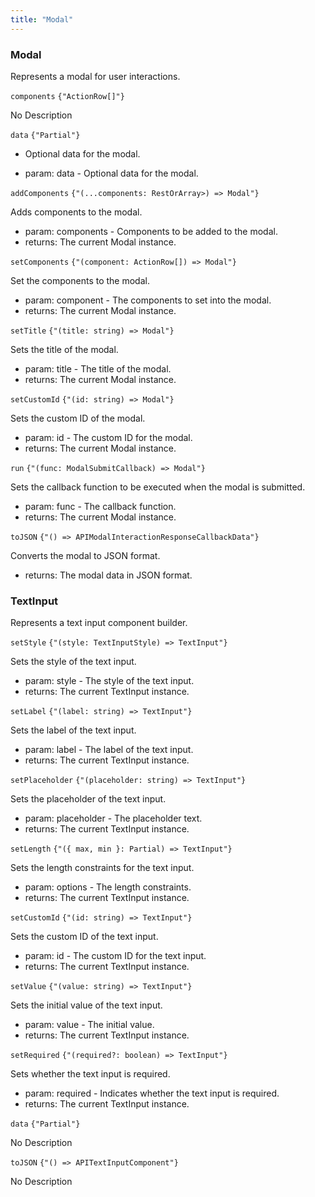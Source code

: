 ```yaml
---
title: "Modal"
---
```

                 
### Modal

Represents a modal for user interactions.

<div className='*:border-b [&>*:last-child]:border-b-0'><div className='text-sm text-fd-muted-foreground py-4'>

<div className="flex flex-row items-center gap-4">
  <code className="text-sm">components</code>
  <code className="text-fd-muted-foreground">{"ActionRow<T>[]"}</code>
</div>

No Description



</div>
<div className='text-sm text-fd-muted-foreground py-4'>

<div className="flex flex-row items-center gap-4">
  <code className="text-sm">data</code>
  <code className="text-fd-muted-foreground">{"Partial<APIModalInteractionResponseCallbackData>"}</code>
</div>

- Optional data for the modal.

- param:
data - Optional data for the modal.

</div>
<div className='text-sm text-fd-muted-foreground py-4'>

<div className="flex flex-row items-center gap-4">
  <code className="text-sm">addComponents</code>
  <code className="text-fd-muted-foreground">{"(...components: RestOrArray<ActionRow<T>>) => Modal<T>"}</code>
</div>

Adds components to the modal.

- param:
components - Components to be added to the modal.
- returns:
The current Modal instance.

</div>
<div className='text-sm text-fd-muted-foreground py-4'>

<div className="flex flex-row items-center gap-4">
  <code className="text-sm">setComponents</code>
  <code className="text-fd-muted-foreground">{"(component: ActionRow<T>[]) => Modal<T>"}</code>
</div>

Set the components to the modal.

- param:
component - The components to set into the modal.
- returns:
The current Modal instance.

</div>
<div className='text-sm text-fd-muted-foreground py-4'>

<div className="flex flex-row items-center gap-4">
  <code className="text-sm">setTitle</code>
  <code className="text-fd-muted-foreground">{"(title: string) => Modal<T>"}</code>
</div>

Sets the title of the modal.

- param:
title - The title of the modal.
- returns:
The current Modal instance.

</div>
<div className='text-sm text-fd-muted-foreground py-4'>

<div className="flex flex-row items-center gap-4">
  <code className="text-sm">setCustomId</code>
  <code className="text-fd-muted-foreground">{"(id: string) => Modal<T>"}</code>
</div>

Sets the custom ID of the modal.

- param:
id - The custom ID for the modal.
- returns:
The current Modal instance.

</div>
<div className='text-sm text-fd-muted-foreground py-4'>

<div className="flex flex-row items-center gap-4">
  <code className="text-sm">run</code>
  <code className="text-fd-muted-foreground">{"(func: ModalSubmitCallback) => Modal<T>"}</code>
</div>

Sets the callback function to be executed when the modal is submitted.

- param:
func - The callback function.
- returns:
The current Modal instance.

</div>
<div className='text-sm text-fd-muted-foreground py-4'>

<div className="flex flex-row items-center gap-4">
  <code className="text-sm">toJSON</code>
  <code className="text-fd-muted-foreground">{"() => APIModalInteractionResponseCallbackData"}</code>
</div>

Converts the modal to JSON format.

- returns:
The modal data in JSON format.

</div></div>

### TextInput

Represents a text input component builder.

<div className='*:border-b [&>*:last-child]:border-b-0'><div className='text-sm text-fd-muted-foreground py-4'>

<div className="flex flex-row items-center gap-4">
  <code className="text-sm">setStyle</code>
  <code className="text-fd-muted-foreground">{"(style: TextInputStyle) => TextInput"}</code>
</div>

Sets the style of the text input.

- param:
style - The style of the text input.
- returns:
The current TextInput instance.

</div>
<div className='text-sm text-fd-muted-foreground py-4'>

<div className="flex flex-row items-center gap-4">
  <code className="text-sm">setLabel</code>
  <code className="text-fd-muted-foreground">{"(label: string) => TextInput"}</code>
</div>

Sets the label of the text input.

- param:
label - The label of the text input.
- returns:
The current TextInput instance.

</div>
<div className='text-sm text-fd-muted-foreground py-4'>

<div className="flex flex-row items-center gap-4">
  <code className="text-sm">setPlaceholder</code>
  <code className="text-fd-muted-foreground">{"(placeholder: string) => TextInput"}</code>
</div>

Sets the placeholder of the text input.

- param:
placeholder - The placeholder text.
- returns:
The current TextInput instance.

</div>
<div className='text-sm text-fd-muted-foreground py-4'>

<div className="flex flex-row items-center gap-4">
  <code className="text-sm">setLength</code>
  <code className="text-fd-muted-foreground">{"({ max, min }: Partial<OptionValuesLength>) => TextInput"}</code>
</div>

Sets the length constraints for the text input.

- param:
options - The length constraints.
- returns:
The current TextInput instance.

</div>
<div className='text-sm text-fd-muted-foreground py-4'>

<div className="flex flex-row items-center gap-4">
  <code className="text-sm">setCustomId</code>
  <code className="text-fd-muted-foreground">{"(id: string) => TextInput"}</code>
</div>

Sets the custom ID of the text input.

- param:
id - The custom ID for the text input.
- returns:
The current TextInput instance.

</div>
<div className='text-sm text-fd-muted-foreground py-4'>

<div className="flex flex-row items-center gap-4">
  <code className="text-sm">setValue</code>
  <code className="text-fd-muted-foreground">{"(value: string) => TextInput"}</code>
</div>

Sets the initial value of the text input.

- param:
value - The initial value.
- returns:
The current TextInput instance.

</div>
<div className='text-sm text-fd-muted-foreground py-4'>

<div className="flex flex-row items-center gap-4">
  <code className="text-sm">setRequired</code>
  <code className="text-fd-muted-foreground">{"(required?: boolean) => TextInput"}</code>
</div>

Sets whether the text input is required.

- param:
required - Indicates whether the text input is required.
- returns:
The current TextInput instance.

</div>
<div className='text-sm text-fd-muted-foreground py-4'>

<div className="flex flex-row items-center gap-4">
  <code className="text-sm">data</code>
  <code className="text-fd-muted-foreground">{"Partial<APITextInputComponent>"}</code>
</div>

No Description



</div>
<div className='text-sm text-fd-muted-foreground py-4'>

<div className="flex flex-row items-center gap-4">
  <code className="text-sm">toJSON</code>
  <code className="text-fd-muted-foreground">{"() => APITextInputComponent"}</code>
</div>

No Description



</div></div>